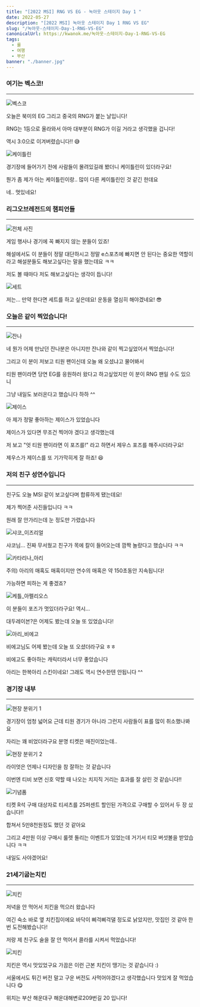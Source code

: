```yaml
---
title: "[2022 MSI] RNG VS EG - 녹아웃 스테이지 Day 1 "
date: 2022-05-27
description: "[2022 MSI] 녹아웃 스테이지 Day 1 RNG VS EG"
slug: "/녹아웃-스테이지-Day-1-RNG-VS-EG"
canonicalUrl: https://kwanok.me/녹아웃-스테이지-Day-1-RNG-VS-EG
tags:
  - 롤
  - 여행
  - 부산
banner: "./banner.jpg"
---
```


### 여기는 벡스코!
***

![벡스코](./IMG_3021.jpeg)

오늘은 북미의 EG 그리고 중국의 RNG가 붙는 날입니다!

RNG는 1등으로 올라와서 아마 대부분이 RNG가 이길 거라고 생각했을 겁니다!

역시 3:0으로 이겨버렸습니다!! 😅

![케이틀린](./IMG_3026.jpeg)

경기장에 들어가기 전에 사람들이 몰려있길래 봤더니 케이틀린이 있더라구요!

뭔가 좀 제가 아는 케이틀린이랑.. 많이 다른 케이틀린인 것 같긴 한데요

네.. 멋있네요!

### 리그오브레전드의 챔피언들
***

![전체 사진](./IMG_3042.jpeg)

게임 행사나 경기에 꼭 빠지지 않는 분들이 있죠!

해설에서도 이 분들이 정말 대단하시고 정말 e스포츠에 빠지면 안 된다는 중요한 역할이라고 해설분들도 해보고싶다는 말을 했는데요 ㅋㅋ

저도 볼 때마다 저도 해보고싶다는 생각이 듭니다!

![세트](./세트.jpeg)

저는... 만약 한다면 세트를 하고 싶은데요! 운동을 열심히 해야겠네요! 😎

### 오늘은 같이 찍었습니다!
***

![잔나](./IMG_3055.jpeg)

네 뭔가 어제 만났던 잔나분은 아니지만 잔나와 같이 찍고싶었어서 찍었습니다!

그리고 이 분이 저보고 티원 팬이신데 오늘 왜 오셨냐고 물어봐서

티원 팬이라면 당연 EG를 응원하러 왔다고 하고싶었지만 이 분이 RNG 팬일 수도 있으니

그냥 내일도 보러온다고 했습니다 하하 ^^

![제이스](./IMG_3074.jpeg)

아 제가 정말 좋아하는 제이스가 있었습니다

제이스가 있다면 무조건 찍어야 겠다고 생각했는데

저 보고 "엇 티원 팬이라면 이 포즈를!" 라고 하면서 제우스 포즈를 해주시더라구요!

제우스가 제이스를 또 기가막히게 잘 하죠! 😆

### 저의 친구 성연수입니다
***

친구도 오늘 MSI 같이 보고싶다며 합류하게 됐는데요!

제가 찍어준 사진들입니다 ㅋㅋ

원래 잘 안가리는데 눈 정도만 가렸습니다

![샤코_이즈리얼](샤코_이즈리얼.png)

샤코님... 진짜 무서웠고 친구가 목에 칼이 들어오는데 깜짝 놀랐다고 했습니다 ㅋㅋ

![카타리나_아리](카타리나_아리.png)

주의) 아리의 매혹도 매혹이지만 연수의 매혹은 약 150초동안 지속됩니다!

가능하면 피하는 게 좋겠죠?

![케틀_아펠리오스](케틀_아펠리오스.png)

이 분들이 포즈가 멋있더라구요! 역시...

대두레이븐?은 어제도 봤는데 오늘 또 있었습니다!

![아리_비에고](아리_비에고.png)

비에고님도 어제 봤는데 오늘 또 오셨더라구요 ㅎㅎ

비에고도 좋아하는 캐릭터라서 너무 좋았습니다

아리는 한복아리 스킨이네요! 그래도 역시 연수한텐 안됩니다 ^^

### 경기장 내부
***

![현장 분위기 1](IMG_3075.jpeg)

경기장이 엄청 넓어요 근데 티원 경기가 아니라 그런지 사람들이 표를 많이 취소했나봐요

자리는 꽤 비었더라구요 분명 티켓은 매진이었는데..

![현장 분위기 2](IMG_3079.jpeg)

라이엇은 언제나 디자인을 참 잘하는 것 같습니다

이번엔 티비 보면 신호 약할 때 나오는 치지직 거리는 효과를 잘 살린 것 같습니다!!

![기념품](IMG_3105.jpeg)

티켓 R석 구매 대상자로 티셔츠를 25퍼센트 할인된 가격으로 구매할 수 있어서 두 장 샀습니다!!

합쳐서 5만8천원정도 했던 것 같아요

그리고 4만원 이상 구매시 룰렛 돌리는 이벤트가 있었는데 거기서 티모 버섯볼을 받았습니다 ㅋㅋ

내일도 사야겠어요!


### 21세기굽는치킨
***

![치킨](IMG_3130.jpeg)

저녁을 안 먹어서 치킨을 먹으러 왔습니다

여긴 숙소 바로 옆 치킨집이에요 바닥이 삐걱삐걱댈 정도로 낡았지만, 맛집인 것 같아 한 번 도전해봤습니다!

저랑 제 친구도 술을 잘 안 먹어서 콜라를 시켜서 먹었습니다!

![치킨](IMG_3142.jpeg)

치킨은 역시 맛있었구요 가끔은 이런 근본 치킨이 땡기는 것 같습니다 :)

서울에서도 튀긴 버전 말고 구운 버전도 사먹어야겠다고 생각했습니다 맛있게 잘 먹었습니다 😋

위치는 부산 해운대구 해운대해변로209번길 20 입니다!





